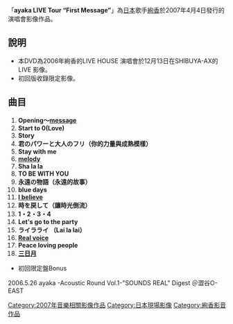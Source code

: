 {{Infobox Album |
| Name       = ayaka LIVE Tour “First Message” 
| Type       = 錄影帶
| Artist     = [[絢香|絢香]]
| Released   = 2007年4月4日
| Recorded   = 2006年12月13日
| Genre      = [[J-POP|J-POP]]
| Length     = 124分
| Label      = 日本[[華納音樂|華納音樂]]
| Producer   = 
| Reviews    = 
| Chart position = 
| Certification = 
| Last album = 
| This album = ayaka LIVE Tour “First Message”<br/>（2007年）
| Next album = [[MTV_Unplugged_ayaka|MTV Unplugged ayaka]]<br/>（2010年）
}}
「'''ayaka LIVE Tour “First Message”'''」為[[日本|日本]]歌手[[絢香|絢香]]於2007年4月4日發行的演唱會影像作品。

== 說明 ==
*本DVD為2006年絢香的LIVE HOUSE 演唱會於12月13日在SHIBUYA-AX的LIVE 影像。
*初回版收錄限定影像。
== 曲目 ==
#'''Opening〜[[First_Message|message]]'''
#'''Start to 0(Love)'''
#'''Story'''
#'''君のパワーと大人のフリ（你的力量與成熟模樣）'''
#'''Stay with me'''
#'''[[melody〜SOUNDS_REAL〜|melody]]'''
#'''Sha la la'''
#'''TO BE WITH YOU'''
#'''永遠の物語（永遠的故事）'''
#'''blue days'''
#'''[[I_believe|I believe]]'''
#'''時を戻して（讓時光倒流）'''
#'''1・2・3・4'''
#'''Let's go to the party'''
#'''ライラライ （Lai la lai）'''
#'''[[Real_voice|Real voice]]'''
#'''Peace loving people'''
#'''[[三日月|三日月]]'''

*初回限定盤Bonus
2006.5.26 ayaka -Acoustic Round Vol.1-"SOUNDS REAL" Digest ＠澀谷O-EAST



{{絢香}}


[[Category:2007年音樂相關影像作品|Category:2007年音樂相關影像作品]]
[[Category:日本現場影像|Category:日本現場影像]]
[[Category:絢香影音作品|Category:絢香影音作品]]